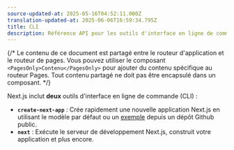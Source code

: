 ```yaml
---
source-updated-at: 2025-05-16T04:52:11.000Z
translation-updated-at: 2025-06-06T16:59:34.795Z
title: CLI
description: Référence API pour les outils d'interface en ligne de commande (CLI) de Next.js.
---
```


{/* Le contenu de ce document est partagé entre le routeur d'application et le routeur de pages. Vous pouvez utiliser le composant `<PagesOnly>Contenu</PagesOnly>` pour ajouter du contenu spécifique au routeur Pages. Tout contenu partagé ne doit pas être encapsulé dans un composant. */}

Next.js inclut **deux** outils d'interface en ligne de commande (CLI) :

- **`create-next-app`** : Crée rapidement une nouvelle application Next.js en utilisant le modèle par défaut ou un [exemple](https://github.com/vercel/next.js/tree/canary/examples) depuis un dépôt Github public.
- **`next`** : Exécute le serveur de développement Next.js, construit votre application et plus encore.